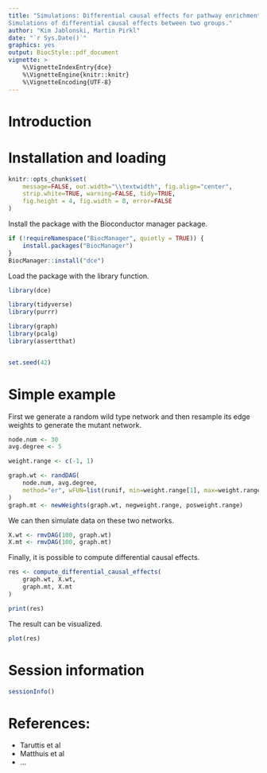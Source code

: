 ```yaml
---
title: "Simulations: Differential causal effects for pathway enrichment \n
Simulations of differential causal effects between two groups."
author: "Kim Jablonski, Martin Pirkl"
date: "`r Sys.Date()`"
graphics: yes
output: BiocStyle::pdf_document
vignette: >
    %\VignetteIndexEntry{dce}
    %\VignetteEngine{knitr::knitr}
    %\VignetteEncoding{UTF-8}
---
```


# Introduction

# Installation and loading
```r
knitr::opts_chunk$set(
    message=FALSE, out.width="\\textwidth", fig.align="center",
    strip.white=TRUE, warning=FALSE, tidy=TRUE,
    fig.height = 4, fig.width = 8, error=FALSE
)
```

Install the package with the Bioconductor manager package.

```r
if (!requireNamespace("BiocManager", quietly = TRUE)) {
    install.packages("BiocManager")
}
BiocManager::install("dce")
```

Load the package with the library function.

```r
library(dce)

library(tidyverse)
library(purrr)

library(graph)
library(pcalg)
library(assertthat)


set.seed(42)
```

# Simple example

First we generate a random wild type network and then resample
its edge weights to generate the mutant network.

```r
node.num <- 30
avg.degree <- 5

weight.range <- c(-1, 1)

graph.wt <- randDAG(
    node.num, avg.degree,
    method="er", wFUN=list(runif, min=weight.range[1], max=weight.range[2])
)
graph.mt <- newWeights(graph.wt, negweight.range, posweight.range)
```

We can then simulate data on these two networks.

```r
X.wt <- rmvDAG(100, graph.wt)
X.mt <- rmvDAG(100, graph.mt)
```

Finally, it is possible to compute differential causal effects.

```r
res <- compute_differential_causal_effects(
    graph.wt, X.wt,
    graph.mt, X.mt
)

print(res)
```

The result can be visualized.

```r
plot(res)
```

# Session information

```r
sessionInfo()
```

# References:

* Taruttis et al
* Matthuis et al
* ...
